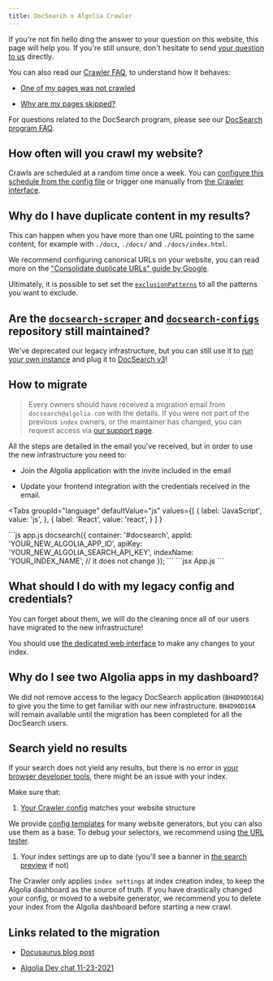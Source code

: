 ```yaml
---
title: DocSearch x Algolia Crawler
---
```



If you're not fin hello ding the answer to your question on this website, this page will help you. If you're still unsure, don't hesitate to send [your question to us](mailto\:docsearch@algolia.com) directly.

You can also read our [Crawler FAQ](https://www.algolia.com/doc/tools/crawler/troubleshooting/faq), to understand how it behaves:

- [One of my pages was not crawled](https://www.algolia.com/doc/tools/crawler/troubleshooting/faq/#one-of-my-pages-was-not-crawled)

- [Why are my pages skipped?](https://www.algolia.com/doc/tools/crawler/troubleshooting/faq/#when-are-pages-skipped-or-ignored)

For questions related to the DocSearch program, please see our [DocSearch program FAQ](/docs/DocSearch-program).

## How often will you crawl my website?

Crawls are scheduled at a random time once a week. You can [configure this schedule from the config file](https://www.algolia.com/doc/tools/crawler/apis/configuration/schedule/) or trigger one manually from [the Crawler interface](https://crawler.algolia.com/).

## Why do I have duplicate content in my results?

This can happen when you have more than one URL pointing to the same content, for example with `./docs`, `./docs/` and `./docs/index.html`.

We recommend configuring canonical URLs on your website, you can read more on the ["Consolidate duplicate URLs" guide by Google](https://developers.google.com/search/docs/advanced/crawling/consolidate-duplicate-urls).

Ultimately, it is possible to set set the [`exclusionPatterns`](https://www.algolia.com/doc/tools/crawler/apis/configuration/exclusion-patterns/) to all the patterns you want to exclude.

## Are the [`docsearch-scraper`](https://github.com/algolia/docsearch-scraper) and [`docsearch-configs`](https://github.com/algolia/docsearch-configs) repository still maintained?

We've deprecated our legacy infrastructure, but you can still use it to [run your own instance](/docs/legacy/run-your-own) and plug it to [DocSearch v3](/docs/DocSearch-v3)!

## How to migrate

> Every owners should have received a migration email from `docsearch@algolia.com` with the details. If you were not part of the previous `index` owners, or the maintainer has changed, you can request access via [our support page](https://www.algolia.com/support/).

All the steps are detailed in the email you've received, but in order to use the new infrastructure you need to:

- Join the Algolia application with the invite included in the email

- Update your frontend integration with the credentials received in the email.

<Tabs
  groupId="language"
  defaultValue="js"
  values={[
   { label: 'JavaScript', value: 'js', },
   { label: 'React', value: 'react', }
  ]
  }
>
  <TabItem value="js">
    ```js app.js
    docsearch({
      container: '#docsearch',
      appId: 'YOUR_NEW_ALGOLIA_APP_ID',
      apiKey: 'YOUR_NEW_ALGOLIA_SEARCH_API_KEY',
      indexName: 'YOUR_INDEX_NAME', // it does not change
    });
    ```
  </TabItem>

  <TabItem value="react">
    ```jsx App.js
    <DocSearch
      appId="YOUR_NEW_ALGOLIA_APP_ID"
      apiKey="YOUR_NEW_ALGOLIA_SEARCH_API_KEY"
      indexName="YOUR_INDEX_NAME" // it does not change
    />
    ```
  </TabItem>
</Tabs>


## What should I do with my legacy config and credentials?

You can forget about them, we will do the cleaning once all of our users have migrated to the new infrastructure!

You should use [the dedicated web interface](https://crawler.algolia.com/) to make any changes to your index.

## Why do I see two Algolia apps in my dashboard?

We did not remove access to the legacy DocSearch application (`BH4D9OD16A`) to give you the time to get familiar with our new infrastructure. `BH4D9OD16A` will remain available until the migration has been completed for all the DocSearch users.

## Search yield no results

If your search does not yield any results, but there is no error in [your browser developer tools](https://developer.mozilla.org/en-US/docs/Learn/Common_questions/What_are_browser_developer_tools), there might be an issue with your index.

Make sure that:

1. [Your Crawler config](/docs/record-extractor) matches your website structure

We provide [config templates](/docs/templates) for many website generators, but you can also use them as a base. To debug your selectors, we recommend using [the URL tester](/docs/manage-your-crawls/#url-tester).

1. Your index settings are up to date (you'll see a banner in [the search preview](/docs/manage-your-crawls/#search-preview) if not)

The Crawler only applies `index settings` at index creation index, to keep the Algolia dashboard as the source of truth. If you have drastically changed your config, or moved to a website generator, we recommend you to delete your index from the Algolia dashboard before starting a new crawl.

## Links related to the migration

- [Docusaurus blog post](https://docusaurus.io/blog/2021/11/21/algolia-docsearch-migration)

- [Algolia Dev chat 11-23-2021](https://www.youtube.com/watch?v=htsjpojpKtc\&t=2404s)

